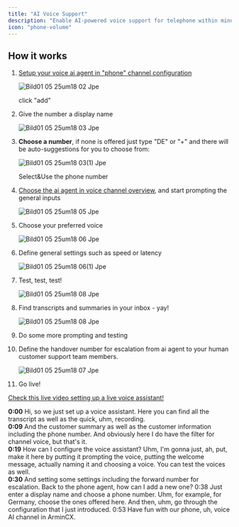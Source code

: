 ```yaml
---
title: "AI Voice Support"
description: "Enable AI-powered voice support for telephone within minutes"
icon: "phone-volume"
---
```


## How it works

 1. [Setup your voice ai agent in "phone" channel configuration](https://armin.cx/app/org_MRamBNilQszj/channels/phone)

    ![Bild01 05 25um18 02 Jpe](/images/Bild01.05.25um18.02.jpeg)

    click "add"
 2. Give the number a display name

    ![Bild01 05 25um18 03 Jpe](/images/Bild01.05.25um18.03.jpeg)
 3. **Choose a number**, if none is offered just type "DE" or "\+" and there will be auto-suggestions for you to choose from:

    ![Bild01 05 25um18 03(1) Jpe](/images/Bild01.05.25um18.03\(1\).jpeg)

    Select&Use the phone number
 4. [Choose the ai agent in voice channel overview](https://armin.cx/app/org_MRamBNilQszj/channels/phone/channel_nrLDVsHUbXnY), and start prompting the general inputs

    ![Bild01 05 25um18 05 Jpe](/images/Bild01.05.25um18.05.jpeg)
 5. Choose your preferred voice

    ![Bild01 05 25um18 06 Jpe](/images/Bild01.05.25um18.06.jpeg)
 6. Define general settings such as speed or latency

    ![Bild01 05 25um18 06(1) Jpe](/images/Bild01.05.25um18.06\(1\).jpeg)
 7. Test, test, test\!

    ![Bild01 05 25um18 08 Jpe](/images/Bild01.05.25um18.08.jpeg)
 8. Find transcripts and summaries in your inbox - yay\!

    ![Bild01 05 25um18 08 Jpe](/images/Bild01.05.25um18.08.jpeg)
 9. Do some more prompting and testing
10. Define the handover number for escalation from ai agent to your human customer support team members.

    ![Bild01 05 25um18 07 Jpe](/images/Bild01.05.25um18.07.jpeg)
11. Go live\!

[Check this live video setting up a live voice assistant\!](https://www.loom.com/share/991af29645434fbd92fa496404202f0c)

**0:00** Hi, so we just set up a voice assistant. Here you can find all the transcript as well as the quick, uhm, recording. \
**0:09** And the customer summary as well as the customer information including the phone number. And obviously here I do have the filter for channel voice, but that's it. \
**0:19** How can I configure the voice assistant? Uhm, I'm gonna just, ah, put, make it here by putting it prompting the voice, putting the welcome message, actually naming it and choosing a voice. You can test the voices as well. \
**0:30** And setting some settings including the forward number for escalation. Back to the phone agent, how can I add a new one? 0:38 Just enter a display name and choose a phone number. Uhm, for example, for Germany, choose the ones offered here. And then, uhm, go through the configuration that I just introduced. 0:53 Have fun with our phone, uh, voice AI channel in ArminCX.